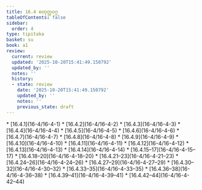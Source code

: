 ```yaml
---
title: 16.4 စတုတ္ထဝဂ္ဂ
tableOfContents: false
sidebar:
  order: 4
type: tipitaka
basket: su
book: a1
review:
  current: review
  updated: '2025-10-20T15:41:49.150792'
  updated_by: ''
  notes: ''
  history:
  - state: review
    date: '2025-10-20T15:41:49.150792'
    updated_by: ''
    notes: ''
    previous_state: draft
---
```



<DynamicBreadcrumb />


<ReviewStatus review={frontmatter.review} showDetails={true} />

<HypothesisAnnotation frontmatter={frontmatter} />



<TableOfContents book="a1" section="16.4">
* [16.4.1](16-4/16-4-1)
* [16.4.2](16-4/16-4-2)
* [16.4.3](16-4/16-4-3)
* [16.4.4](16-4/16-4-4)
* [16.4.5](16-4/16-4-5)
* [16.4.6](16-4/16-4-6)
* [16.4.7](16-4/16-4-7)
* [16.4.8](16-4/16-4-8)
* [16.4.9](16-4/16-4-9)
* [16.4.10](16-4/16-4-10)
* [16.4.11](16-4/16-4-11)
* [16.4.12](16-4/16-4-12)
* [16.4.13](16-4/16-4-13)
* [16.4.14](16-4/16-4-14)
* [16.4.15–17](16-4/16-4-15–17)
* [16.4.18–20](16-4/16-4-18–20)
* [16.4.21–23](16-4/16-4-21–23)
* [16.4.24–26](16-4/16-4-24–26)
* [16.4.27–29](16-4/16-4-27–29)
* [16.4.30–32](16-4/16-4-30–32)
* [16.4.33–35](16-4/16-4-33–35)
* [16.4.36–38](16-4/16-4-36–38)
* [16.4.39–41](16-4/16-4-39–41)
* [16.4.42–44](16-4/16-4-42–44)
</TableOfContents>